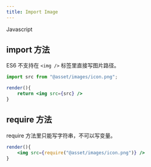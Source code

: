 ```yaml
---
title: Import Image
---
```



<Badge color="primary" url="/docs/javascript">
  Javascript
</Badge>

## import 方法

ES6 不支持在 `<img />` 标签里直接写图片路径。

```jsx {1} showLineNumbers
import src from "@asset/images/icon.png";

render(){
    return <img src={src} />
}
```

## require 方法

require 方法里只能写字符串，不可以写变量。

```jsx {2} showLineNumbers
render(){
    <img src={require("@asset/images/icon.png")} />
}
```
